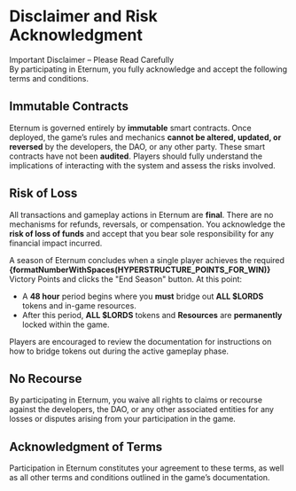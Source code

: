 
# Disclaimer and Risk Acknowledgment

<Callout type="danger">
  Important Disclaimer – Please Read Carefully <br />
  By participating in Eternum, you fully acknowledge and accept the following terms and conditions.
</Callout>

## Immutable Contracts

Eternum is governed entirely by **immutable** smart contracts. Once deployed, the game’s rules and mechanics **cannot be
altered, updated, or reversed** by the developers, the DAO, or any other party. These smart contracts have not been
**audited**. Players should fully understand the implications of interacting with the system and assess the risks
involved.

## Risk of Loss

All transactions and gameplay actions in Eternum are **final**. There are no mechanisms for refunds, reversals, or
compensation. You acknowledge the **risk of loss of funds** and accept that you bear sole responsibility for any
financial impact incurred.

A season of Eternum concludes when a single player achieves the required
**{formatNumberWithSpaces(HYPERSTRUCTURE_POINTS_FOR_WIN)}** Victory Points and clicks the "End Season" button. At this
point:

- A **48 hour** period begins where you **must** bridge out **ALL $LORDS** tokens and in-game resources.
- After this period, **ALL $LORDS** tokens and **Resources** are **permanently** locked within the game.

Players are encouraged to review the documentation for instructions on how to bridge tokens out during the active
gameplay phase.

## No Recourse

By participating in Eternum, you waive all rights to claims or recourse against the developers, the DAO, or any other
associated entities for any losses or disputes arising from your participation in the game.

## Acknowledgment of Terms

Participation in Eternum constitutes your agreement to these terms, as well as all other terms and conditions outlined
in the game’s documentation.
